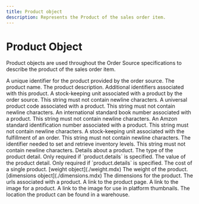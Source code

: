 ```yaml
---
title: Product object
description: Represents the Product of the sales order item.
---
```


Product Object
===============================================
Product objects are used throughout the Order Source specifications to describe the product of the sales order item.

<Reference>

  <Field name="product_id" type="string" required={true}>
    <Description>
      A unique identifier for the product provided by the order source.
    </Description>
  </Field>

  <Field name="name" type="string" required={true}>
    <Description>
      The product name.
    </Description>
  </Field>

  <Field name="description" type="string" required={false}>
    <Description>
      The product description.
    </Description>
  </Field>

  <Field name="identifiers" type="object" required={false}>
    <Description>
      Additional identifiers associated with this product.
    </Description>
  </Field>

  <Field name="identifiers.sku" type="string" required={false}>
    <Description>
      A stock-keeping unit associated with a product by the order source. This string must not contain newline characters.
    </Description>
  </Field>

  <Field name="identifiers.upc" type="string" required={false}>
    <Description>
      A universal product code associated with a product. This string must not contain newline characters.
    </Description>
  </Field>

  <Field name="identifiers.isbn" type="string" required={false}>
    <Description>
      An international standard book number associated with a product. This string must not contain newline characters.
    </Description>
  </Field>

  <Field name="identifiers.asin" type="string" required={false}>
    <Description>
      An Amzon standard identification number associated with a product. This string must not contain newline characters.
    </Description>
  </Field>

  <Field name="identifiers.fulfillmentSku" type="string" required={false}>
    <Description>
      A stock-keeping unit associated with the fulfillment of an order. This string must not contain newline characters.
    </Description>
  </Field>

  <Field name="identifiers.inventory_id" type="string" required={false}>
    <Description>
      The identifier needed to set and retrieve inventory levels. This string must not contain newline characters.
    </Description>
  </Field>

  <Field name="details" type="object" required={false}>
    <Description>
      Details about a product.
    </Description>
  </Field>

  <Field name="details.name" type="string" required={true}>
    <Description>
      The type of the product detail. Only required if `product.details` is specified.
    </Description>
  </Field>

  <Field name="details.value" type="string" required={true}>
    <Description>
      The value of the product detail. Only required if `product.details` is specified.
    </Description>
  </Field>

  <Field name="unit_cost" type="number" required={false}>
    <Description>
      The cost of a single product.
    </Description>
  </Field>

  <Field name="weight" required={false}>
    <Type>
      [weight object](./weight.mdx)
    </Type>
    <Description>
      The weight of the product.
    </Description>
  </Field>

  <Field name="dimensions" required={false}>
    <Type>
      [dimensions object](./dimensions.mdx)
    </Type>
    <Description>
       The dimensions for the product.
    </Description>
  </Field>

  <Field name="urls" type="object" required={false}>
    <Description>
      The urls associated with a product.
    </Description>
  </Field>

  <Field name="urls.product_url" type="string" required={false}>
    <Description>
      A link to the product page.
    </Description>
  </Field>

  <Field name="urls.image_url" type="string" required={false}>
    <Description>
      A link to the image for a product.
    </Description>
  </Field>

  <Field name="urls.thumbnail_url" type="string" required={false}>
    <Description>
      A link to the image for use in platform thumbnails.
    </Description>
  </Field>

  <Field name="location" type="string" required={false}>
    <Description>
      The location the product can be found in a warehouse.
    </Description>
  </Field>

</Reference>
